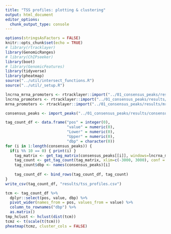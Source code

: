 ```yaml
---
title: "TSS profiles: plotting & clustering"
output: html_document
editor_options: 
  chunk_output_type: console
---
```


```r
options(stringsAsFactors = FALSE)
knitr::opts_chunk$set(echo = TRUE)
# library(rtracklayer)
library(GenomicRanges)
# library(ChIPseeker)
library(boot)
# library(GenomicFeatures)
library(tidyverse)
library(pheatmap)
source("../util/intersect_functions.R")
source("../util/_setup.R")
```

```r
lncrna_mrna_promoters <- rtracklayer::import("../01_consensus_peaks/results/lncrna_mrna_promoters.gtf")
lncrna_promoters <- rtracklayer::import("../01_consensus_peaks/results/lncrna_promoters.gtf")
mrna_promoters <- rtracklayer::import("../01_consensus_peaks/results/mrna_promoters.gtf")

consensus_peaks <- import_peaks("../01_consensus_peaks/results/consensus_peaks/")
```

```r
tag_count_df <- data.frame("pos" = integer(0),
                           "value" = numeric(0),
                           "Lower" = numeric(0),
                           "Upper" = numeric(0),
                           "dbp" = character(0))
for (i in 1:length(consensus_peaks)) {
  if(i %% 10 == 0) { print(i) }
    tag_matrix <- get_tag_matrix(consensus_peaks[[i]], windows=lncrna_mrna_promoters)
    tag_count <- get_tag_count(tag_matrix, xlim=c(-3000, 3000), conf = 0.95, ncpus = 6)
    tag_count$dbp <- names(consensus_peaks)[i]
    
    tag_count_df <- bind_rows(tag_count_df, tag_count)
}
write_csv(tag_count_df, "results/tss_profiles.csv")
```

```r
tcm <- tag_count_df %>%
  dplyr::select(pos, value, dbp) %>%
  pivot_wider(names_from = pos, values_from = value) %>%
  column_to_rownames("dbp") %>%
  as.matrix()
tmp_hclust <- hclust(dist(tcm))
tcmz <- t(scale(t(tcm)))
pheatmap(tcmz, cluster_cols = FALSE)
```

```r

```

```r

```




